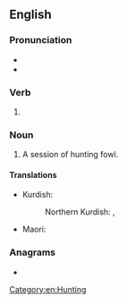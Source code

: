 ==English==

===Pronunciation===
* {{IPA|en|/ˈfaʊlɪŋ/}}
* {{homophones|en|fouling}}

===Verb===
{{head|en|verb form}}

# {{present participle of|en|fowl|nocat=1}}

===Noun===
{{en-noun}}

# A session of hunting fowl.

====Translations====
{{trans-top|}}
* Kurdish:
*: Northern Kurdish: {{t+|kmr|firindegirî|f}}, {{t+|kmr|nêçîra firindeyan|f}}
{{trans-mid}}
* Maori: {{t|mi|mahi manu}}
{{trans-bottom}}

===Anagrams===
* {{anagrams|en|a=fgilnow|Wilfong|flowing|folwing|wolfing}}

[[Category:en:Hunting]]
